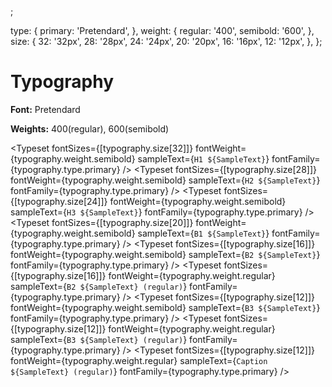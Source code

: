 
<Meta title="foundations/Typography" />;

  type: {
    primary: 'Pretendard',
  },
  weight: {
    regular: '400',
    semibold: '600',
  },
  size: {
    32: '32px',
    28: '28px',
    24: '24px',
    20: '20px',
    16: '16px',
    12: '12px',
  },
};


# Typography

**Font:** Pretendard

**Weights:** 400(regular), 600(semibold)

<Typeset
  fontSizes={[typography.size[32]]}
  fontWeight={typography.weight.semibold}
  sampleText={`H1 ${SampleText}`}
  fontFamily={typography.type.primary}
/>
<Typeset
  fontSizes={[typography.size[28]]}
  fontWeight={typography.weight.semibold}
  sampleText={`H2 ${SampleText}`}
  fontFamily={typography.type.primary}
/>
<Typeset
  fontSizes={[typography.size[24]]}
  fontWeight={typography.weight.semibold}
  sampleText={`H3 ${SampleText}`}
  fontFamily={typography.type.primary}
/>
<Typeset
  fontSizes={[typography.size[20]]}
  fontWeight={typography.weight.semibold}
  sampleText={`B1 ${SampleText}`}
  fontFamily={typography.type.primary}
/>
<Typeset
  fontSizes={[typography.size[16]]}
  fontWeight={typography.weight.semibold}
  sampleText={`B2 ${SampleText}`}
  fontFamily={typography.type.primary}
/>
<Typeset
  fontSizes={[typography.size[16]]}
  fontWeight={typography.weight.regular}
  sampleText={`B2 ${SampleText} (regular)`}
  fontFamily={typography.type.primary}
/>
<Typeset
  fontSizes={[typography.size[12]]}
  fontWeight={typography.weight.semibold}
  sampleText={`B3 ${SampleText}`}
  fontFamily={typography.type.primary}
/>
<Typeset
  fontSizes={[typography.size[12]]}
  fontWeight={typography.weight.regular}
  sampleText={`B3 ${SampleText} (regular)`}
  fontFamily={typography.type.primary}
/>
<Typeset
  fontSizes={[typography.size[12]]}
  fontWeight={typography.weight.regular}
  sampleText={`Caption ${SampleText} (regular)`}
  fontFamily={typography.type.primary}
/>

